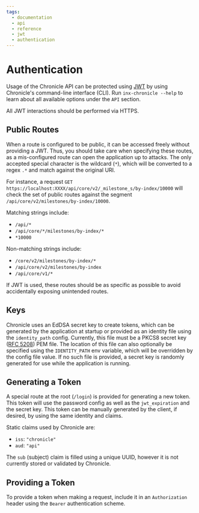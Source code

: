 ```yaml
---
tags:
  - documentation
  - api
  - reference
  - jwt
  - authentication
---
```


# Authentication

Usage of the Chronicle API can be protected using [JWT](https://jwt.io/) by using Chronicle's command-line interface (CLI). Run `inx-chronicle --help` to learn about all available options under the `API` section.

All JWT interactions should be performed via HTTPS.

## Public Routes

When a route is configured to be public, it can be accessed freely without providing a JWT. Thus, you should take care when specifying these routes, as a mis-configured route can open the application up to attacks. The only accepted special character is the wildcard (`*`), which will be converted to a regex `.*` and match against the original URI.

For instance, a request `GET https://localhost:XXXX/api/core/v2/_milestone_s/by-index/10000` will check the set of public routes against the segment `/api/core/v2/milestones/by-index/10000`.

Matching strings include:

- `/api/*`
- `/api/core/*/milestones/by-index/*`
- `*10000`

Non-matching strings include:

- `/core/v2/milestones/by-index/*`
- `/api/core/v2/milestones/by-index`
- `/api/core/v1/*`

If JWT is used, these routes should be as specific as possible to avoid accidentally exposing unintended routes.

## Keys

Chronicle uses an EdDSA secret key to create tokens, which can be generated by the application at startup or provided as an identity file using the `identity_path` config. Currently, this file must be a PKCS8 secret key ([RFC 5208](https://datatracker.ietf.org/doc/html/rfc5208)) PEM file. The location of this file can also optionally be specified using the `IDENTITY_PATH` env variable, which will be overridden by the config file value. If no such file is provided, a secret key is randomly generated for use while the application is running.

## Generating a Token

A special route at the root (`/login`) is provided for generating a new token. This token will use the password config as well as the `jwt_expiration` and the secret key. This token can be manually generated by the client, if desired, by using the same identity and claims.

Static claims used by Chronicle are:

- `iss`: `"chronicle"`
- `aud`: `"api"`

The `sub` (subject) claim is filled using a unique UUID, however it is not currently stored or validated by Chronicle.

## Providing a Token

To provide a token when making a request, include it in an `Authorization` header using the `Bearer` authentication scheme.
